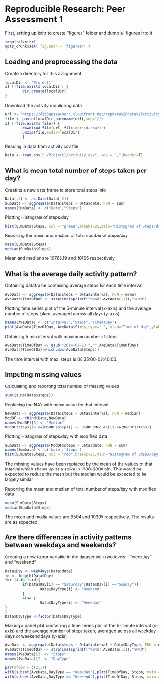 # Reproducible Research: Peer Assessment 1

First, setting up knitr to create "figures" folder and dump all figures into it

```r
require(knitr)
opts_chunk$set( fig.path = 'figures/' )
```

## Loading and preprocessing the data
Create a directory for this assignment
```r
localDir <- 'Project1'
if (!file.exists(localDir)) {
        dir.create(localDir)
}
```
Download the activity monitoring data
```r
url <- "https://d396qusza40orc.cloudfront.net/repdata%2Fdata%2Factivity.zip"
file <- paste(localDir,basename(url),sep='/')
if (!file.exists(file)) {
        download.file(url, file,method="curl")
        unzip(file,exdir=localDir)
        }
```
Reading in data from activity.csv file 
```r
Data <- read.csv("./Project1/activity.csv", sep = ",",header=T)
```
## What is mean total number of steps taken per day?
Creating a new data frame to store total steps info

```r
Data[,2] <- as.Date(Data[,2])
SumData <- aggregate(Data$steps ~ Data$date, FUN = sum)
names(SumData) <- c("Date","Steps")
```

Plotting Histogram of steps/day

```r
hist(SumData$Steps, col = "green",breaks=25,main="Histogram of Steps/day",xlab="Steps")
```

Reporting the mean and median of total number of steps/day

```r
mean(SumData$Steps)
median(SumData$Steps)
```

Mean and median are 10766.19 and 10765 respectively

## What is the average daily activity pattern?
Obtaining dataframe containing average steps for each time interval

```r
AveData <- aggregate(Data$steps ~ Data$interval, FUN = mean)
AveData$TimeOfDay <- strptime(sprintf("%04d",AveData[,1]),"%H%M")
```

Plotting time series plot of the 5-minute interval (x-axis) and the average number of steps taken, averaged across all days (y-axis)

```r
names(AveData) <- c("Interval","Steps","TimeOfDay")
plot(AveData$TimeOfDay, AveData$Steps,type="l", xlab="Time of Day",ylab="Steps")
```

Obtaining 5 min interval with maximum number of steps

```r
AveData$TimeOfDay <- gsub("2014-07-20 ","",AveData$TimeOfDay)
AveData$TimeOfDay[which.max(AveData$Steps)]
```

The time interval with max. steps is 08:35:00-08:40:00.

## Imputing missing values
Calculating and reporting total number of missing values

```r
sum(is.na(Data$steps))
```

Replacing the NA's with mean value for that interval

```r
NewData <- aggregate(Data$steps ~ Data$interval, FUN = median)
ModDF <- cbind(Data,NewData)
names(ModDF)[5] <- "Median"
ModDF$steps[is.na(ModDF$steps)] <- ModDF$Median[is.na(ModDF$steps)]
```

Plotting Histogram of steps/day with modified data

```r
SumData <- aggregate(ModDF$steps ~ Data$date, FUN = sum)
names(SumData) <- c("Date","Steps")
hist(SumData$Steps, col = "red",breaks=25,main="Histogram of Steps/day with Modified Data",xlab="Steps")
```

The missing values have been replaced by the mean of the values of that interval which shows up as a spike in 1000-2000 bin.
This would be expected to reduce the mean but the median would be expected to be largely similar

Reporting the mean and median of total number of steps/day with modified data

```r
mean(SumData$Steps)
median(SumData$Steps)
```

The mean and media values are 9504 and 10395 respectively.
The results are as expected


## Are there differences in activity patterns between weekdays and weekends?

Creating a new factor variable in the dataset with two levels – “weekday” and “weekend”

```r
Data$Day <- weekdays(Data$date)
id <- length(Data$Day)
for (i in 1:id){
        if(Data$Day[i] == "Saturday"|Data$Day[i] =="Sunday"){
                Data$DayType[i] <- "Weekend"
        }
        else {
                Data$DayType[i] <- "Weekday"
}
}
Data$DayType <-factor(Data$DayType)
```

Making a panel plot containing a time series plot of the 5-minute interval (x-axis) and the average number of steps taken, averaged across all weekday days or weekend days (y-axis)
```r
AveData <- aggregate(Data$steps ~ Data$interval + Data$DayType, FUN = mean)
AveData$TimeOfDay <- strptime(sprintf("%04d",AveData[,1]),"%H%M")
names(AveData)[3] <- "Steps"
names(AveData)[2] <- "DayType"

par(mfrow = c(2,1))
with(subset(AveData,DayType == "Weekday"),plot(TimeOfDay, Steps, main = "Weekday", xlab = "Time of Day", type = "l"))
with(subset(AveData,DayType == "Weekend"),plot(TimeOfDay, Steps, main = "Weekend", xlab = "Time of Day", type = "l"))
```
